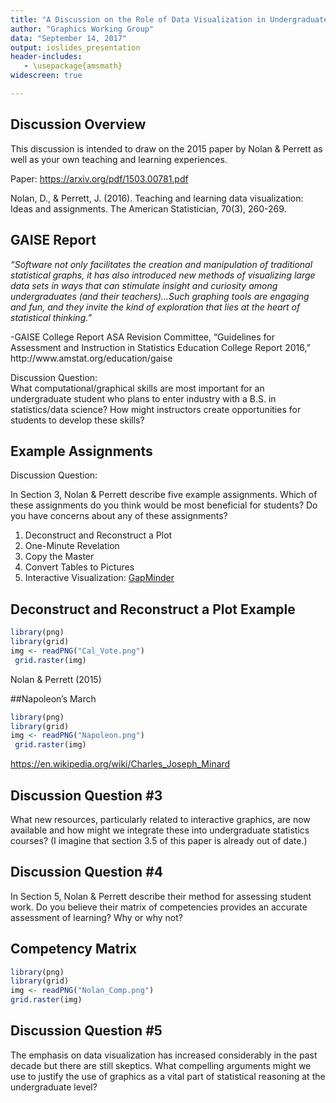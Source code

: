 ```yaml
---
title: "A Discussion on the Role of Data Visualization in Undergraduate Statistical Education"
author: "Graphics Working Group"
data: "September 14, 2017"
output: ioslides_presentation
header-includes:
   - \usepackage{amsmath}
widescreen: true

---
```


## Discussion Overview

This discussion is intended to draw on the 2015 paper by Nolan & Perrett as well as your own teaching and learning experiences.

Paper: [https://arxiv.org/pdf/1503.00781.pdf](https://arxiv.org/pdf/1503.00781.pdf)

Nolan, D., & Perrett, J. (2016). Teaching and learning data visualization: Ideas and assignments. The American Statistician, 70(3), 260-269.

## GAISE Report

*"Software not only facilitates the creation and 
manipulation of traditional statistical graphs, it has 
also introduced new methods of visualizing large data sets
in ways that can stimulate insight and 
curiosity among undergraduates (and their teachers)...Such graphing
tools are engaging and fun, and they invite 
the kind of exploration that lies at the heart of 
statistical thinking."*

-GAISE College Report ASA Revision Committee, “Guidelines for Assessment and Instruction in 
Statistics Education College Report 2016,” http://www.amstat.org/education/gaise

Discussion Question:  
What computational/graphical skills are most important for an undergraduate student who plans to enter industry with a B.S. in statistics/data science? How might instructors create opportunities for students to develop these skills?



## Example Assignments

Discussion Question:  

In Section 3, Nolan & Perrett describe five example assignments. Which of these assignments do you think would be most beneficial for students? Do you have concerns about any of these assignments?

1. Deconstruct and Reconstruct a Plot
2. One-Minute Revelation
3. Copy the Master
4. Convert Tables to Pictures
5. Interactive Visualization: [GapMinder](http://www.gapminder.org/tools/#_chart-type=bubbles)

## Deconstruct and Reconstruct a Plot Example
```r
library(png)
library(grid)
img <- readPNG("Cal_Vote.png")
 grid.raster(img)
```
Nolan & Perrett (2015)

##Napoleon's March
```r
library(png)
library(grid)
img <- readPNG("Napoleon.png")
 grid.raster(img)
```
[https://en.wikipedia.org/wiki/Charles_Joseph_Minard](https://en.wikipedia.org/wiki/Charles_Joseph_Minard)

## Discussion Question #3
What new resources, particularly related to interactive graphics, are now available and how might we integrate these into undergraduate statistics courses? (I imagine that section 3.5 of this paper is already out of date.)

## Discussion Question #4
In Section 5, Nolan & Perrett describe their method for assessing student work. Do you believe their matrix of competencies provides an accurate assessment of learning? Why or why not?

## Competency Matrix 
 ```r
library(png)
library(grid)
img <- readPNG("Nolan_Comp.png")
 grid.raster(img)
```

## Discussion Question #5

The emphasis on data visualization has increased considerably in the past decade but there are still skeptics. What compelling arguments might we use to justify the use of graphics as a vital part of statistical reasoning at the undergraduate level?
